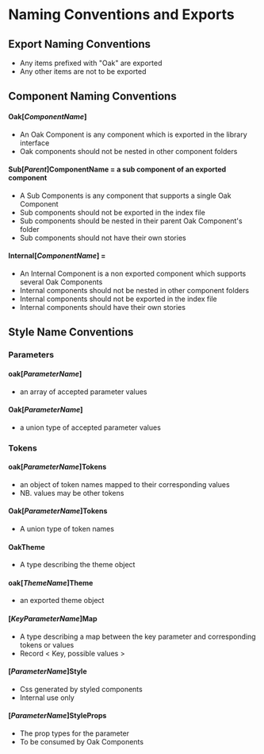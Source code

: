 
<Meta title="Docs/NamingConventions" />

# Naming Conventions and Exports

## Export Naming Conventions

- Any items prefixed with "Oak" are exported
- Any other items are not to be exported

## Component Naming Conventions

#### Oak[*ComponentName*]
- An Oak Component is any component which is exported in the library interface
- Oak components should not be nested in other component folders

#### Sub[*Parent*]ComponentName = a sub component of an exported component
- A Sub Components is any component that supports a single Oak Component
- Sub components should not be exported in the index file
- Sub components should be nested in their parent Oak Component's folder
- Sub components should not have their own stories

####  Internal[*ComponentName*] = 
- An Internal Component is a non exported component which supports several Oak Components
- Internal components should not be nested in other component folders
- Internal components should not be exported in the index file
- Internal components should have their own stories

## Style Name Conventions

### Parameters

#### oak[*ParameterName*] 
- an array of accepted parameter values

#### Oak[*ParameterName*]
- a union type of accepted parameter values

### Tokens

#### oak[*ParameterName*]Tokens
- an object of token names mapped to their corresponding values
- NB. values may be other tokens

#### Oak[*ParameterName*]Tokens
- A union type of token names

#### OakTheme
- A type describing the theme object

#### oak[*ThemeName*]Theme
- an exported theme object

#### [*KeyParameterName*]Map
- A type describing a map between the key parameter and corresponding tokens or values
- Record < Key, possible values >

#### [*ParameterName*]Style
- Css generated by styled components 
- Internal use only

#### [*ParameterName*]StyleProps
- The prop types for the parameter
- To be consumed by Oak Components
